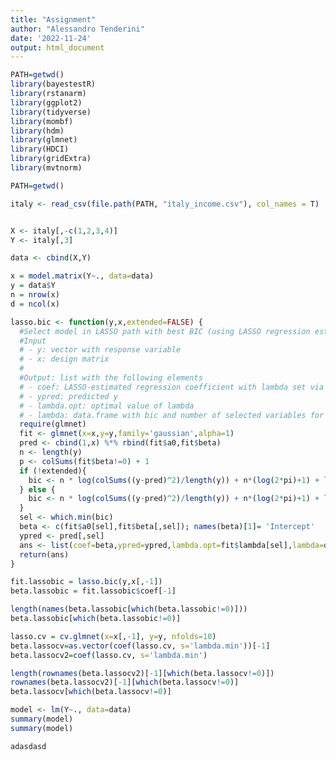 ```yaml
---
title: "Assignment"
author: "Alessandro Tenderini"
date: '2022-11-24'
output: html_document
---
```


```r
PATH=getwd()
library(bayestestR)
library(rstanarm)
library(ggplot2)
library(tidyverse)
library(mombf)
library(hdm)
library(glmnet)
library(HDCI)
library(gridExtra)
library(mvtnorm)

```
```r
PATH=getwd()

italy <- read_csv(file.path(PATH, "italy_income.csv"), col_names = T)


X <- italy[,-c(1,2,3,4)]
Y <- italy[,3]

data <- cbind(X,Y)

x = model.matrix(Y~., data=data)
y = data$Y
n = nrow(x)
d = ncol(x)

```


```r
lasso.bic <- function(y,x,extended=FALSE) {
  #Select model in LASSO path with best BIC (using LASSO regression estimates)
  #Input
  # - y: vector with response variable
  # - x: design matrix
  #
  #Output: list with the following elements
  # - coef: LASSO-estimated regression coefficient with lambda set via BIC
  # - ypred: predicted y
  # - lambda.opt: optimal value of lambda
  # - lambda: data.frame with bic and number of selected variables for each value of lambda
  require(glmnet)
  fit <- glmnet(x=x,y=y,family='gaussian',alpha=1)
  pred <- cbind(1,x) %*% rbind(fit$a0,fit$beta)
  n <- length(y)
  p <- colSums(fit$beta!=0) + 1
  if (!extended){
    bic <- n * log(colSums((y-pred)^2)/length(y)) + n*(log(2*pi)+1) + log(n)*p 
  } else {
    bic <- n * log(colSums((y-pred)^2)/length(y)) + n*(log(2*pi)+1) + log(n)*p + 2*log(choose(ncol(x),p))
  }
  sel <- which.min(bic)
  beta <- c(fit$a0[sel],fit$beta[,sel]); names(beta)[1]= 'Intercept'
  ypred <- pred[,sel]
  ans <- list(coef=beta,ypred=ypred,lambda.opt=fit$lambda[sel],lambda=data.frame(lambda=fit$lambda,bic=bic,nvars=p))
  return(ans)
}
```


```r

fit.lassobic = lasso.bic(y,x[,-1]) 
beta.lassobic = fit.lassobic$coef[-1]

length(names(beta.lassobic[which(beta.lassobic!=0)]))
beta.lassobic[which(beta.lassobic!=0)]
```

```r
lasso.cv = cv.glmnet(x=x[,-1], y=y, nfolds=10)
beta.lassocv=as.vector(coef(lasso.cv, s='lambda.min'))[-1]
beta.lassocv2=coef(lasso.cv, s='lambda.min')

length(rownames(beta.lassocv2)[-1][which(beta.lassocv!=0)])
rownames(beta.lassocv2)[-1][which(beta.lassocv!=0)]
beta.lassocv[which(beta.lassocv!=0)]
```

```r
model <- lm(Y~., data=data)
summary(model)
summary(model)
```

```r

adasdasd


```
